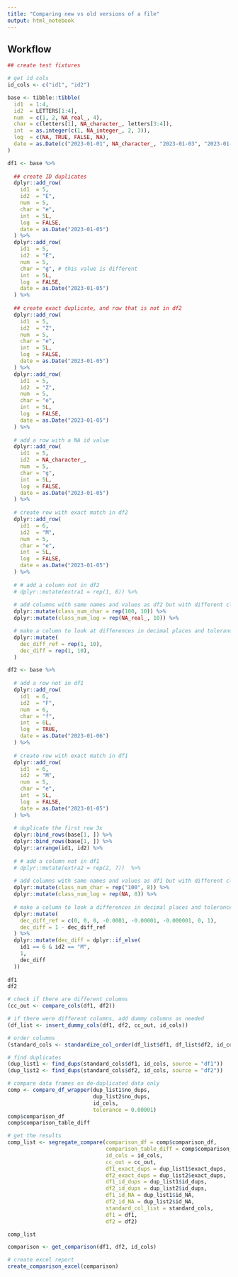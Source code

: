 ```yaml
---
title: "Comparing new vs old versions of a file"
output: html_notebook
---
```


## Workflow

```r
## create test fixtures

# get id cols
id_cols <- c("id1", "id2")

base <- tibble::tibble(
  id1  = 1:4,
  id2  = LETTERS[1:4],
  num  = c(1, 2, NA_real_, 4),
  char = c(letters[1], NA_character_, letters[3:4]),
  int  = as.integer(c(1, NA_integer_, 2, 3)),
  log  = c(NA, TRUE, FALSE, NA),
  date = as.Date(c("2023-01-01", NA_character_, "2023-01-03", "2023-01-04"))
)

df1 <- base %>%
  
  ## create ID duplicates
  dplyr::add_row(
    id1  = 5,
    id2  = "E",
    num  = 5,
    char = "e",
    int  = 5L,
    log  = FALSE,
    date = as.Date("2023-01-05")
  ) %>%
  dplyr::add_row(
    id1  = 5,
    id2  = "E", 
    num  = 5,
    char = "g", # this value is different
    int  = 5L,
    log  = FALSE,
    date = as.Date("2023-01-05")
  ) %>%
  
  ## create exact duplicate, and row that is not in df2
  dplyr::add_row(
    id1  = 5,
    id2  = "Z",
    num  = 5,
    char = "e",
    int  = 5L,
    log  = FALSE,
    date = as.Date("2023-01-05")
  ) %>%
  dplyr::add_row(
    id1  = 5,
    id2  = "Z",
    num  = 5,
    char = "e",
    int  = 5L,
    log  = FALSE,
    date = as.Date("2023-01-05")
  ) %>%
  
  # add a row with a NA id value
  dplyr::add_row(
    id1  = 5,
    id2  = NA_character_, 
    num  = 5,
    char = "g",
    int  = 5L,
    log  = FALSE,
    date = as.Date("2023-01-05")
  ) %>%
  
  # create row with exact match in df2
  dplyr::add_row(
    id1  = 6,
    id2  = "M",
    num  = 5,
    char = "e",
    int  = 5L,
    log  = FALSE,
    date = as.Date("2023-01-05")
  ) %>%
  
  # # add a column not in df2
  # dplyr::mutate(extra1 = rep(1, 6)) %>%
  
  # add columns with same names and values as df2 but with different classes
  dplyr::mutate(class_num_char = rep(100, 10)) %>%
  dplyr::mutate(class_num_log = rep(NA_real_, 10)) %>%

  # make a column to look at differences in decimal places and tolerance
  dplyr::mutate(
    dec_diff_ref = rep(1, 10),
    dec_diff = rep(1, 10),
  )

df2 <- base %>%
  
  # add a row not in df1
  dplyr::add_row(
    id1  = 6,
    id2  = "F",
    num  = 6,
    char = "f",
    int  = 6L,
    log  = TRUE,
    date = as.Date("2023-01-06")
  ) %>%
  
  # create row with exact match in df1
  dplyr::add_row(
    id1  = 6,
    id2  = "M",
    num  = 5,
    char = "e",
    int  = 5L,
    log  = FALSE,
    date = as.Date("2023-01-05")
  ) %>%
  
  # duplicate the first row 3x
  dplyr::bind_rows(base[1, ]) %>%
  dplyr::bind_rows(base[1, ]) %>%
  dplyr::arrange(id1, id2) %>%
  
  # # add a column not in df1
  # dplyr::mutate(extra2 = rep(2, 7))  %>%
  
  # add columns with same names and values as df1 but with different classes
  dplyr::mutate(class_num_char = rep("100", 8)) %>%
  dplyr::mutate(class_num_log = rep(NA, 8)) %>%
  
  # make a column to look a differences in decimal places and tolerance
  dplyr::mutate(
    dec_diff_ref = c(0, 0, 0, -0.0001, -0.00001, -0.000001, 0, 1),
    dec_diff = 1 - dec_diff_ref
  ) %>%
  dplyr::mutate(dec_diff = dplyr::if_else(
    id1 == 6 & id2 == "M",
    1,
    dec_diff
  ))
  
df1
df2
```


```r
# check if there are different columns
(cc_out <- compare_cols(df1, df2))
```


```r
# if there were different columns, add dummy columns as needed
(df_list <- insert_dummy_cols(df1, df2, cc_out, id_cols))
```


```r
# order columns
(standard_cols <- standardize_col_order(df_list$df1, df_list$df2, id_cols))
```


```r
# find duplicates
(dup_list1 <- find_dups(standard_cols$df1, id_cols, source = "df1"))
(dup_list2 <- find_dups(standard_cols$df2, id_cols, source = "df2"))
```


```r
# compare data frames on de-duplicated data only
comp <- compare_df_wrapper(dup_list1$no_dups, 
                           dup_list2$no_dups, 
                           id_cols,
                           tolerance = 0.00001)
comp$comparison_df
comp$comparison_table_diff
```


```r
# get the results
comp_list <- segregate_compare(comparison_df = comp$comparison_df,
                               comparison_table_diff = comp$comparison_table_diff,
                               id_cols = id_cols,
                               cc_out = cc_out,
                               df1_exact_dups = dup_list1$exact_dups,
                               df2_exact_dups = dup_list2$exact_dups,
                               df1_id_dups = dup_list1$id_dups,
                               df2_id_dups = dup_list2$id_dups,
                               df1_id_NA = dup_list1$id_NA,
                               df2_id_NA = dup_list2$id_NA,
                               standard_col_list = standard_cols,
                               df1 = df1,
                               df2 = df2)

comp_list
```



```r
comparison <- get_comparison(df1, df2, id_cols)
```



```r
# create excel report
create_comparison_excel(comparison)
```








